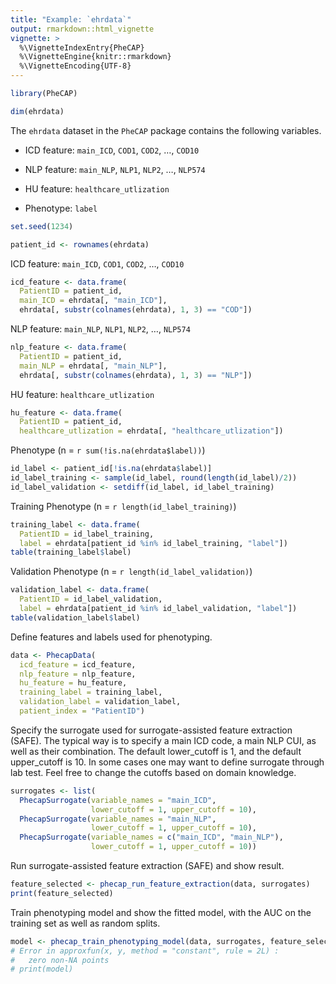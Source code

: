 ```yaml
---
title: "Example: `ehrdata`"
output: rmarkdown::html_vignette
vignette: >
  %\VignetteIndexEntry{PheCAP}
  %\VignetteEngine{knitr::rmarkdown}
  %\VignetteEncoding{UTF-8}
---
```


```r
library(PheCAP)
```

```r
dim(ehrdata)
```

The `ehrdata` dataset in the `PheCAP` package contains the following variables.

- ICD feature: `main_ICD`, `COD1`, `COD2`, ..., `COD10`

- NLP feature: `main_NLP`, `NLP1`, `NLP2`, ..., `NLP574`

- HU feature: `healthcare_utlization`

- Phenotype: `label`

```r
set.seed(1234)
```

```r
patient_id <- rownames(ehrdata)
```

ICD feature: `main_ICD`, `COD1`, `COD2`, ..., `COD10`

```r
icd_feature <- data.frame(
  PatientID = patient_id,
  main_ICD = ehrdata[, "main_ICD"],
  ehrdata[, substr(colnames(ehrdata), 1, 3) == "COD"])
```

NLP feature: `main_NLP`, `NLP1`, `NLP2`, ..., `NLP574`

```r
nlp_feature <- data.frame(
  PatientID = patient_id,
  main_NLP = ehrdata[, "main_NLP"],
  ehrdata[, substr(colnames(ehrdata), 1, 3) == "NLP"])
```

HU feature: `healthcare_utlization`

```r
hu_feature <- data.frame(
  PatientID = patient_id,
  healthcare_utlization = ehrdata[, "healthcare_utlization"])
```

Phenotype (n = `r sum(!is.na(ehrdata$label))`)

```r
id_label <- patient_id[!is.na(ehrdata$label)]
id_label_training <- sample(id_label, round(length(id_label)/2))
id_label_validation <- setdiff(id_label, id_label_training)
```

Training Phenotype (n = `r length(id_label_training)`)

```r
training_label <- data.frame(
  PatientID = id_label_training, 
  label = ehrdata[patient_id %in% id_label_training, "label"])
table(training_label$label)
```

Validation Phenotype (n = `r length(id_label_validation)`)

```r
validation_label <- data.frame(
  PatientID = id_label_validation, 
  label = ehrdata[patient_id %in% id_label_validation, "label"])
table(validation_label$label)
```

Define features and labels used for phenotyping.

```r
data <- PhecapData(
  icd_feature = icd_feature,
  nlp_feature = nlp_feature,
  hu_feature = hu_feature,
  training_label = training_label,
  validation_label = validation_label,
  patient_index = "PatientID")
```

Specify the surrogate used for surrogate-assisted feature extraction (SAFE). The typical way is to specify a main ICD code, a main NLP CUI, as well as their combination. The default lower_cutoff is 1, and the default upper_cutoff is 10. In some cases one may want to define surrogate through lab test. Feel free to change the cutoffs based on domain knowledge.

```r
surrogates <- list(
  PhecapSurrogate(variable_names = "main_ICD", 
                  lower_cutoff = 1, upper_cutoff = 10),
  PhecapSurrogate(variable_names = "main_NLP", 
                  lower_cutoff = 1, upper_cutoff = 10),
  PhecapSurrogate(variable_names = c("main_ICD", "main_NLP"), 
                  lower_cutoff = 1, upper_cutoff = 10))
```

Run surrogate-assisted feature extraction (SAFE) and show result.

```r
feature_selected <- phecap_run_feature_extraction(data, surrogates)
print(feature_selected)
```

Train phenotyping model and show the fitted model, with the AUC on the training set as well as random splits.

```r
model <- phecap_train_phenotyping_model(data, surrogates, feature_selected)
# Error in approxfun(x, y, method = "constant", rule = 2L) : 
#   zero non-NA points
# print(model)
```
